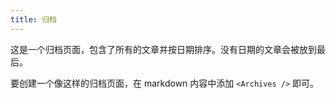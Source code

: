 ---
title: 归档
---

这是一个归档页面，包含了所有的文章并按日期排序。没有日期的文章会被放到最后。

要创建一个像这样的归档页面，在 markdown 内容中添加 `<Archives />` 即可。

<Archives />